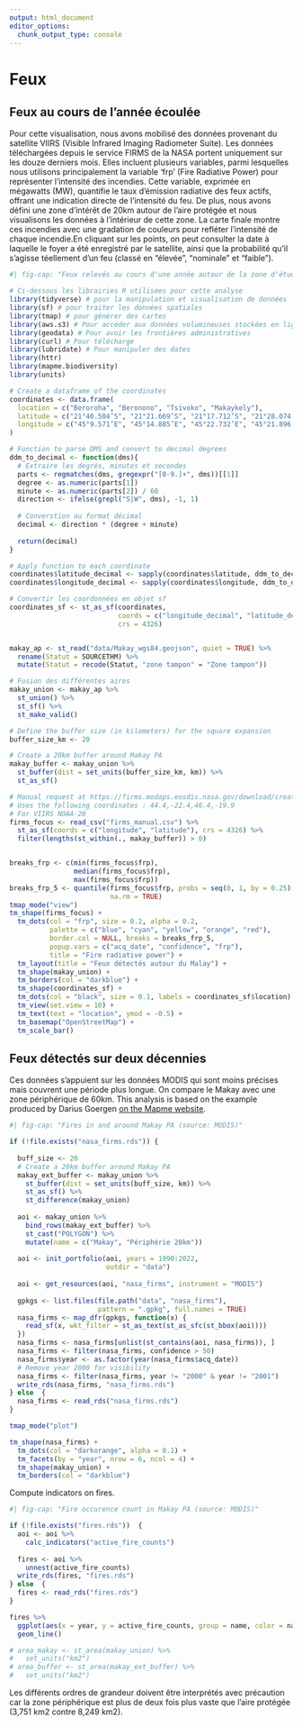 ```yaml
---
output: html_document
editor_options: 
  chunk_output_type: console
---
```

# Feux

## Feux au cours de l'année écoulée 

Pour cette visualisation, nous avons mobilisé des données provenant du satellite VIIRS (Visible Infrared Imaging Radiometer Suite). Les données téléchargées depuis le service FIRMS de la NASA portent uniquement sur les douze derniers mois. Elles incluent plusieurs variables, parmi lesquelles nous utilisons principalement la variable 'frp' (Fire Radiative Power) pour représenter l'intensité des incendies. Cette variable, exprimée en mégawatts (MW), quantifie le taux d'émission radiative des feux actifs, offrant une indication directe de l'intensité du feu. De plus, nous avons défini une zone d'intérêt de 20km autour de l'aire protégée et nous visualisons les données à l'intérieur de cette zone. La carte finale montre ces incendies avec une gradation de couleurs pour refléter l'intensité de chaque incendie.En cliquant sur les points, on peut consulter la date à laquelle le foyer a été enregistré par le satellite, ainsi que la probabilité qu'il s'agisse téellement d'un feu (classé en "élevée", "nominale" et "faible").

```r
#| fig-cap: "Feux relevés au cours d'une année autour de la zone d'étude 9 avril 2023-8 avril 2024 (Source: VIIRS-FIRMS)"

# Ci-dessous les librairies R utilisées pour cette analyse
library(tidyverse) # pour la manipulation et visualisation de données
library(sf) # pour traiter les données spatiales
library(tmap) # pour générer des cartes
library(aws.s3) # Pour accéder aux données volumineuses stockées en ligne
library(geodata) # Pour avoir les frontières administratives
library(curl) # Pour télécharge
library(lubridate) # Pour manipuler des dates
library(httr)
library(mapme.biodiversity)
library(units)
```


```r
# Create a dataframe of the coordinates
coordinates <- data.frame(
  location = c("Beroroha", "Beronono", "Tsivoko", "Makaykely"),
  latitude = c("21°40.504’S", "21°21.669’S", "21°17.712’S", "21°28.074’S"),
  longitude = c("45°9.571’E", "45°14.885’E", "45°22.732’E", "45°21.896’E")
)

# Function to parse DMS and convert to decimal degrees
ddm_to_decimal <- function(dms){
  # Extraire les degrés, minutes et secondes
  parts <- regmatches(dms, gregexpr("[0-9.]+", dms))[[1]]
  degree <- as.numeric(parts[1])
  minute <- as.numeric(parts[2]) / 60
  direction <- ifelse(grepl("S|W", dms), -1, 1)
  
  # Converstion au format décimal
  decimal <- direction * (degree + minute)
  
  return(decimal)
}

# Apply function to each coordinate
coordinates$latitude_decimal <- sapply(coordinates$latitude, ddm_to_decimal)
coordinates$longitude_decimal <- sapply(coordinates$longitude, ddm_to_decimal)

# Convertir les coordonnées en objet sf
coordinates_sf <- st_as_sf(coordinates, 
                           coords = c("longitude_decimal", "latitude_decimal"), 
                           crs = 4326)


makay_ap <- st_read("data/Makay_wgs84.geojson", quiet = TRUE) %>%
  rename(Statut = SOURCETHM) %>%
  mutate(Statut = recode(Statut, "zone tampon" = "Zone tampon"))

# Fusion des différentes aires
makay_union <- makay_ap %>%
  st_union() %>%
  st_sf() %>%
  st_make_valid()

# Define the buffer size (in kilometers) for the square expansion
buffer_size_km <- 20

# Create a 20km buffer around Makay PA
makay_buffer <- makay_union %>%
  st_buffer(dist = set_units(buffer_size_km, km)) %>%
  st_as_sf()

# Manual request at https://firms.modaps.eosdis.nasa.gov/download/create.php
# Uses the following coordinates : 44.4,-22.4,46.4,-19.9
# For VIIRS NOAA-20
firms_focus <- read_csv("firms_manual.csv") %>%
  st_as_sf(coords = c("longitude", "latitude"), crs = 4326) %>%
  filter(lengths(st_within(., makay_buffer)) > 0)


breaks_frp <- c(min(firms_focus$frp), 
                median(firms_focus$frp), 
                max(firms_focus$frp))
breaks_frp_5 <- quantile(firms_focus$frp, probs = seq(0, 1, by = 0.25), 
                         na.rm = TRUE)
tmap_mode("view")
tm_shape(firms_focus) +
  tm_dots(col = "frp", size = 0.2, alpha = 0.2,
          palette = c("blue", "cyan", "yellow", "orange", "red"),
          border.col = NULL, breaks = breaks_frp_5,
          popup.vars = c("acq_date", "confidence", "frp"),
          title = "Fire radiative power") +
  tm_layout(title = "Feux détectés autour du Malay") +
  tm_shape(makay_union) +
  tm_borders(col = "darkblue") + 
  tm_shape(coordinates_sf) +
  tm_dots(col = "black", size = 0.1, labels = coordinates_sf$location) +
  tm_view(set.view = 10) +
  tm_text(text = "location", ymod = -0.5) +
  tm_basemap("OpenStreetMap") +
  tm_scale_bar()

```

## Feux détectés sur deux décennies

Ces données s'appuient sur les données MODIS qui sont moins précises mais couvrent une période plus longue. On compare le Makay avec une zone périphérique de 60km.
This analysis is based on the example produced by Darius Goergen [on the Mapme website](https://mapme-initiative.github.io/mapme.biodiversity/articles/nasa-firms.html).

```r
#| fig-cap: "Fires in and around Makay PA (source: MODIS)"

if (!file.exists("nasa_firms.rds")) {
  
  buff_size <- 20
  # Create a 20km buffer around Makay PA
  makay_ext_buffer <- makay_union %>%
    st_buffer(dist = set_units(buff_size, km)) %>%
    st_as_sf() %>%
    st_difference(makay_union)
  
  aoi <- makay_union %>%
    bind_rows(makay_ext_buffer) %>% 
    st_cast("POLYGON") %>%
    mutate(name = c("Makay", "Périphérie 20km"))
  
  aoi <- init_portfolio(aoi, years = 1990:2022,
                        outdir = "data") 
  
  aoi <- get_resources(aoi, "nasa_firms", instrument = "MODIS")
  
  gpkgs <- list.files(file.path("data", "nasa_firms"),
                      pattern = ".gpkg", full.names = TRUE)
  nasa_firms <- map_dfr(gpkgs, function(x) {
    read_sf(x, wkt_filter = st_as_text(st_as_sfc(st_bbox(aoi))))
  })
  nasa_firms <- nasa_firms[unlist(st_contains(aoi, nasa_firms)), ]
  nasa_firms <- filter(nasa_firms, confidence > 50)
  nasa_firms$year <- as.factor(year(nasa_firms$acq_date))
  # Remove year 2000 for visibility
  nasa_firms <- filter(nasa_firms, year != "2000" & year != "2001")
  write_rds(nasa_firms, "nasa_firms.rds")
} else  {
  nasa_firms <- read_rds("nasa_firms.rds")
}

tmap_mode("plot")

tm_shape(nasa_firms) +
  tm_dots(col = "darkorange", alpha = 0.1) + 
  tm_facets(by = "year", nrow = 6, ncol = 4) +
  tm_shape(makay_union) + 
  tm_borders(col = "darkblue")


```

Compute indicators on fires.

```r
#| fig-cap: "Fire occurence count in Makay PA (source: MODIS)"

if (!file.exists("fires.rds"))  {
  aoi <- aoi %>%
    calc_indicators("active_fire_counts")
  
  fires <- aoi %>%
    unnest(active_fire_counts)
  write_rds(fires, "fires.rds")
} else  {
  fires <- read_rds("fires.rds")
}

fires %>%
  ggplot(aes(x = year, y = active_fire_counts, group = name, color = name)) + 
  geom_line()

# area_makay <- st_area(makay_union) %>%
#   set_units("km2")
# area_buffer <- st_area(makay_ext_buffer) %>%
#   set_units("km2")

```

Les différents ordres de grandeur doivent être interprétés avec précaution car la zone périphérique est plus de deux fois plus vaste que l'aire protégée (3,751 km2 contre 8,249 km2).

